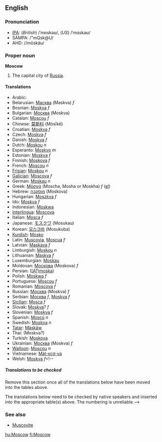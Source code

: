 ==English=={{Wikipedia2|Moscow, Russia}}
===Pronunciation===
*[[IPA]]: (''British'') /ˈmɒskəʊ/, (''US'') /ˈmɑskaʊ/
*SAMPA: /"mQsk@U/
*AHD: //mŏskäu/

===Proper noun===
'''Moscow'''

#The capital city of [[Russia]].

====Translations====
*Arabic: {{ARchar|[[موسكو]]}}
*Belarusian: [[Масква]] (Maskva) ''f''
*Bosnian: [[Moskva]] ''f''
*Bulgarian: [[Москва]] (Moskva)
*Catalan: [[Moscou]] ''f''
*Chinese: [[莫斯科]] (Mòsīkē)
*Croatian: [[Moskva]] ''f''
*Czech: [[Moskva]] ''f''
*Danish: [[Moskva]] ''f''
*Dutch: [[Moskou]] ''n''
*Esperanto: [[Moskvo]] ''m''
*Estonian: [[Moskva]] ''f''
*Finnish: [[Moskova]] ''f''
*French: [[Moscou]] ''n''
*[[Frisian]]: [[Moskou]] ''n''
*[[Galician]]: [[Moscova]] ''f''
*German: [[Moskau]] ''n''
*Greek: [[Μόσχα]] (Moscha, Mosha or Moskha) ''f'' ([[:el:Μόσχα|el]])
*Hebrew: [[מוסקבה]] (Moskova)
*Hungarian: [[Moszkva]] ''f''
*Ido: [[Moskva]] ''f''
*Indonesian: [[Moskwa]]
*[[Interlingua]]: [[Moscova]]
*Italian: [[Mosca]] ''f''
*Japanese: [[モスクワ]] (Mosukau)
*Korean: [[모스크바]] (Mosukuba)
*[[Kurdish]]: [[Mosko]]
*Latin: [[Muscovia]], [[Moscua]] ''f''
*Latvian: [[Maskava]] ''f''
*Limburgish: [[Moskou]] ''n''
*Lithuanian: [[Maskva]] ''f''
*Luxemburgian: [[Moskau]]
*Moldovan: [[Москова]] (Moskova) ''f''
*Persian: {{FAchar|[[مسکو]]}} ([[Amoska|(A?)moska]])
*Polish: [[Moskwa]] ''f''
*Portuguese: [[Moscou]] ''f''
*Romanian: [[Moscova]] ''f''
*Russian: [[Москва]] (Moskva) ''f''
*Serbian: [[Москва]] ''f'', [[Moskva]]  ''f''
*[[Sicilian]]: [[Mosca]] ''f''
*Slovak: [[Moskva]]? ''f''
*Slovenian: [[Moskva]] ''f''
*Spanish: [[Moscú]] ''n''
*Swedish: [[Moskva]] ''n''
*[[Tatar]]: [[Mäskäw]]
*Thai: {{THchar|[[มอสโก]]}} (Moskva?)
*Turkish: [[Moskova]]
*Ukrainian: [[Москва]] (Moskva) ''f''
*[[Walloon]]: [[Moscou]] ''n''
*Vietnamese: [[Mát-xcơ-va]]
*Welsh: [[Moskva]] ''f''<!--

=====Translations to be checked=====
Remove this section once all of the translations below have been moved into the tables above.

The translations below need to be checked by native speakers and inserted into the appropriate table(s) above.  The numbering is unreliable.-->

===See also===
*[[Muscovite]]

[[hu:Moscow]]
[[fi:Moscow]]